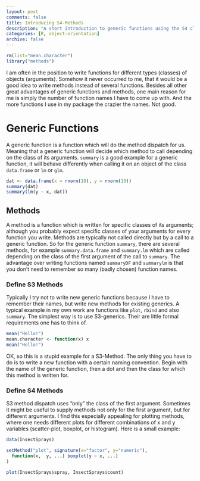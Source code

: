```yaml
---
layout: post
comments: false
title: Introducing S4-Methods
description: "A short introduction to generic functions using the S4 class system in R."
categories: [R, object-orientation]
archive: false
---
```


```r
rm(list="mean.character")
library("methods")
```

I am often in the position to write functions for different types (classes) of 
objects (arguments). Somehow it never occurred to me, that it would be a good 
idea to write methods instead of several functions. Besides all other great
advantages of generic functions and methods, one main reason for me is simply
the number of function names I have to come up with. And the more functions I
use in my package the crazier the names. Not good.

# Generic Functions

A generic function is a function which will do the method dispatch for us.
Meaning that a generic function will decide which method to call depending on
the class of its arguments. `summary` is a good example for a generic function,
it will behave differently when calling it on an object of the class
`data.frame` or `lm` or `glm`.

```r
dat <- data.frame(x = rnorm(10), y = rnorm(10))
summary(dat)
summary(lm(y ~ x, dat))
```

## Methods

A method is a function which is written for specific classes of its arguments;
although you probably expect specific classes of your arguments for every
function you write. Methods are typically not called directly but by a call to a
generic function. So for the generic function `summary`, there are several
methods, for example `summary.data.frame` and `summary.lm` which are called
depending on the class of the first argument of the call to `summary`. The
advantage over writing functions named `summaryDF` and `summarylm` is that you
don't need to remember so many (badly chosen) function names.

### Define S3 Methods

Typically I try not to write new generic functions because I have to remember
their names, but write new methods for existing generics. A typical example in
my own work are functions like `plot`, `rbind` and also `summary`. The simplest
way is to use S3-generics. Their are little formal requirements one has to think
of.

```r
mean("Hello!")
mean.character <- function(x) x
mean("Hello!")
```

OK, so this is a stupid example for a S3-Method. The only thing you have to do
is to write a new function with a certain naming convention. Begin with the name
of the generic function, then a dot and then the class for which this method is
written for.

### Define S4 Methods

S3 method dispatch uses "only" the class of the first argument. Sometimes it 
might be useful to supply methods not only for the first argument, but for 
different arguments. I find this especially appealing for plotting methods,
where one needs different plots for different combinations of x and y variables
(scatter-plot, boxplot, or histogram). Here is a small example:

```r
data(InsectSprays)

setMethod("plot", signature(x="factor", y="numeric"),
  function(x,  y, ...) boxplot(y ~ x, ...)
)

plot(InsectSprays$spray, InsectSprays$count)
```
